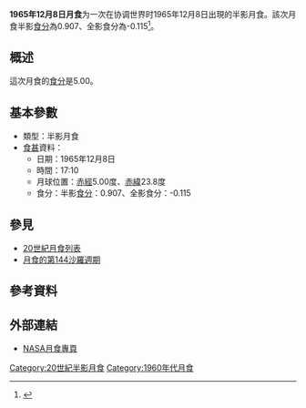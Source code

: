 {{Notability|time=2022-05-10T08:25:33+00:00}}
{{Infobox lunar eclipse
| date        = 1965年12月8日
| time        = 17:10
| nature     = 半影月食
| saros       = 144
| gamma           = 1.077
| magnitude      = 半影食分：0.907<br/>全影食分：-0.115
| par_duration   = 
| tot_duration    = 
| chart               = Lunar eclipse chart close-1965Dec08.png
}}
'''1965年12月8日月食'''为一次在协调世界时1965年12月8日出現的半影月食。該次月食半影[[食分|食分]]為0.907、全影食分為-0.115<ref name="nasa_catalog_list">{{cite web|url=http://eclipse.gsfc.nasa.gov/LEcat/LE1901-2000.html|title=Lunar Eclipses: 1901 to 2000|language=en|publisher=[[NASA|NASA]]|archiveurl=https://web.archive.org/web/20080331031357/http://eclipse.gsfc.nasa.gov/LEcat/LE1901-2000.html|archivedate=2008-03-31|deadurl=yes|accessdate=2016-09-10}}</ref>。

== 概述 ==
這次月食的[[食分|食分]]是5.00。

== 基本參數 ==
{{NoteUTC}}
* 類型：半影月食
*[[食甚|食甚]]資料：
** 日期：1965年12月8日
** 時間：17:10
** 月球位置：[[赤經|赤經]]5.00度、[[赤緯|赤緯]]23.8度
** 食分：半影[[食分|食分]]：0.907、全影食分：-0.115


== 參見 ==
{{portal box|天文學}}
* [[20世紀月食列表|20世紀月食列表]]
* [[月食的第144沙羅週期|月食的第144沙羅週期]]

== 參考資料 ==
{{reflist}}

== 外部連結 ==
* [http://eclipse.gsfc.nasa.gov/lunar.html NASA月食專頁]{{Wayback|url=http://eclipse.gsfc.nasa.gov/lunar.html |date=20181231235927 }}{{en icon}}
{{Lunar-eclipse-stub}}
{{月食}}

[[Category:20世紀半影月食|Category:20世紀半影月食]]
[[Category:1960年代月食|Category:1960年代月食]]